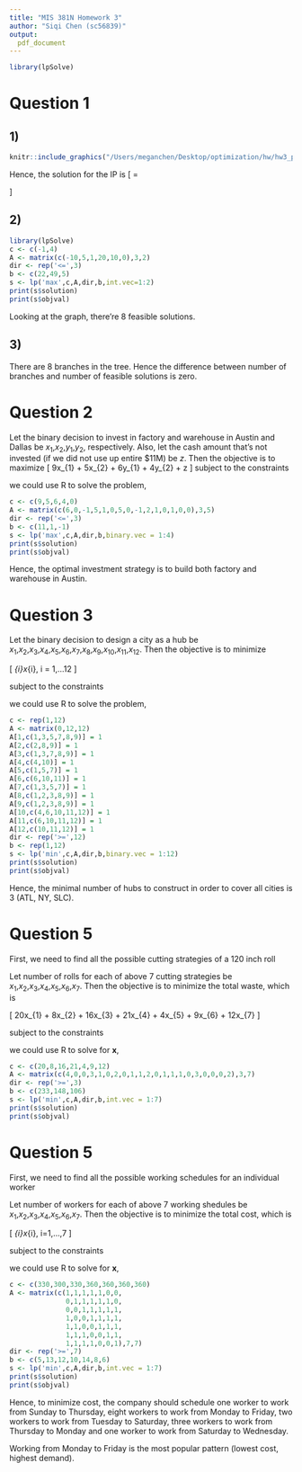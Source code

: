 ```yaml
---
title: "MIS 381N Homework 3"
author: "Siqi Chen (sc56839)"
output:
  pdf_document
---
```


```r
library(lpSolve)
```


# Question 1
## 1)
```r
knitr::include_graphics("/Users/meganchen/Desktop/optimization/hw/hw3_png/q1.png")
```
Hence, the solution for the IP is
\[\textbf{x} = \begin{bmatrix}
 2\\
 2\\
\end{bmatrix}\]

## 2)
```r
library(lpSolve)
c <- c(-1,4)
A <- matrix(c(-10,5,1,20,10,0),3,2)
dir <- rep('<=',3)
b <- c(22,49,5)
s <- lp('max',c,A,dir,b,int.vec=1:2)
print(s$solution)
print(s$objval)
```
Looking at the graph, there're 8 feasible solutions.

## 3)
There are 8 branches in the tree. Hence the difference between number of branches and number of feasible solutions is zero.

# Question 2
Let the binary decision to invest in factory and warehouse in Austin and Dallas be $x_{1}$,$x_{2}$,$y_{1}$,$y_{2}$, respectively. Also, let the cash amount that's not invested (if we did not use up entire \$11M) be $z$. Then the objective is to maximize
\[
9x_{1} + 5x_{2} + 6y_{1} + 4y_{2} + z
\]
subject to the constraints
\begin{equation*}
  \begin{cases}
  6x_{1} + 5x_{2} + 5y_{1} + 2y_{2} + z &\leq 11\\
  x_{2} + y_{2} &\leq 1\\
  x_{1} + y_{1} &\geq 1\\
  x_{1},x_{2},y_{1},y_{2} \quad \textrm{are binary}\\
  \end{cases}
\end{equation*}

we could use R to solve the problem, 
```r
c <- c(9,5,6,4,0)
A <- matrix(c(6,0,-1,5,1,0,5,0,-1,2,1,0,1,0,0),3,5)
dir <- rep('<=',3)
b <- c(11,1,-1)
s <- lp('max',c,A,dir,b,binary.vec = 1:4)
print(s$solution)
print(s$objval)
```
Hence, the optimal investment strategy is to build both factory and warehouse in Austin.

# Question 3
Let the binary decision to design a city as a hub be $x_{1}$,$x_{2}$,$x_{3}$,$x_{4}$,$x_{5}$,$x_{6}$,$x_{7}$,$x_{8}$,$x_{9}$,$x_{10}$,$x_{11}$,$x_{12}$. Then the objective is to minimize

\[
\sum_{i}x_{i}, \quad i = 1,...12
\]

subject to the constraints
\begin{equation*}
  \begin{cases}
  x_{1} + x_{3} + x_{5} + x_{7} + x_{8} + x_{9} &\geq 1\\
  x_{2} + x_{8} + x_{9} &\geq 1\\
  x_{1} + x_{3} + x_{7} + x_{8} + x_{9} &\geq 1\\
  x_{4} + x_{10} &\geq 1\\
  x_{1} + x_{5} + x_{7} &\geq 1\\
  x_{6} + x_{10} + x_{11} &\geq 1\\
  x_{1} + x_{3} + x_{5} + x_{7} &\geq 1\\
  x_{1} + x_{2} + x_{3} + x_{8} + x_{9} &\geq 1\\
  x_{1} + x_{2} + x_{3} + x_{8} + x_{9} &\geq 1\\
  x_{4} + x_{6} + x_{10} + x_{11} + x_{12} &\geq 1\\
  x_{6} + x_{10} + x_{11} + x_{12} &\geq 1\\
  x_{10} + x_{11} + x_{12} &\geq 1\\
  \end{cases}
\end{equation*}

we could use R to solve the problem, 
```r
c <- rep(1,12)
A <- matrix(0,12,12)
A[1,c(1,3,5,7,8,9)] = 1 
A[2,c(2,8,9)] = 1 
A[3,c(1,3,7,8,9)] = 1 
A[4,c(4,10)] = 1 
A[5,c(1,5,7)] = 1 
A[6,c(6,10,11)] = 1 
A[7,c(1,3,5,7)] = 1 
A[8,c(1,2,3,8,9)] = 1
A[9,c(1,2,3,8,9)] = 1
A[10,c(4,6,10,11,12)] = 1 
A[11,c(6,10,11,12)] = 1 
A[12,c(10,11,12)] = 1 
dir <- rep('>=',12)
b <- rep(1,12)
s <- lp('min',c,A,dir,b,binary.vec = 1:12)
print(s$solution)
print(s$objval)
```

Hence, the minimal number of hubs to construct in order to cover all cities is 3 (ATL, NY, SLC).

# Question 5
First, we need to find all the possible cutting strategies of a 120 inch roll
\begin{center}
\begin{tabular}{ |c | c |c|c| }
 \hline
 25 & 37 & 54 & waste \\ 
 \hline
 \hline
 4 & 0 & 0 & 20 \\ 
 \hline
 3 & 1 & 0 & 8 \\
 \hline
 2 & 0 & 1 & 16 \\
 \hline
 1 & 2 & 0 & 21 \\
 \hline
 1 & 1 & 1 & 4 \\ 
 \hline
 0 & 3 & 0 & 9 \\ 
 \hline
 0 & 0 & 2 & 12 \\  
 \hline
\end{tabular}
\end{center}

Let number of rolls for each of above 7 cutting strategies be 
$x_{1}$,$x_{2}$,$x_{3}$,$x_{4}$,$x_{5}$,$x_{6}$,$x_{7}$. Then the objective is to minimize the total waste, which is 

\[
20x_{1} + 8x_{2} + 16x_{3} + 21x_{4} + 4x_{5} + 9x_{6} + 12x_{7}
\]

subject to the constraints
\begin{equation*}
  \begin{cases}
  4x_{1}+3x_{2}+2x_{3}+x_{4}+x_{5} &\geq 233\\
  x_{2}+2x_{4}+x_{5}+3x_{6} &\geq 148\\
  x_{3}+x_{5}+2x_{7} &\geq 106\\
  x_{1},x_{2},x_{3},x_{4},x_{5},x_{6},x_{7} \quad \text{are int}
  \end{cases}
\end{equation*}

we could use R to solve for $\textbf{x}$, 
```r
c <- c(20,8,16,21,4,9,12)
A <- matrix(c(4,0,0,3,1,0,2,0,1,1,2,0,1,1,1,0,3,0,0,0,2),3,7)
dir <- rep('>=',3)
b <- c(233,148,106)
s <- lp('min',c,A,dir,b,int.vec = 1:7)
print(s$solution)
print(s$objval)
```

# Question 5
First, we need to find all the possible working schedules for an individual worker
\begin{center}
\begin{tabular}{ |c | c |c|c|c |c|c|c| }
 \hline
 Sun & Mon & Tue & Wed & Thu & Fri & Sat & Cost\\ 
 \hline
 \hline
 1 & 1 & 1 & 1 & 1 & 0 & 0 & 330\\
 \hline
 0 & 1 & 1 & 1 & 1 & 1 & 0 & 300\\
 \hline
 0 & 0 & 1 & 1 & 1 & 1 & 1 & 330\\
 \hline
 1 & 0 & 0 & 1 & 1 & 1 & 1 & 360\\
 \hline
 1 & 1 & 0 & 0 & 1 & 1 & 1 & 360\\
 \hline
 1 & 1 & 1 & 0 & 0 & 1 & 1 & 360\\
 \hline
 1 & 1 & 1 & 1 & 0 & 0 & 1 & 360\\
 \hline
\end{tabular}
\end{center}

Let number of workers for each of above 7 working shedules be 
$x_{1}$,$x_{2}$,$x_{3}$,$x_{4}$,$x_{5}$,$x_{6}$,$x_{7}$. Then the objective is to minimize the total cost, which is 

\[
\sum_{i}x_{i}, \quad i=1,...,7
\]

subject to the constraints
\begin{equation*}
  \begin{cases}
  x_{1}+x_{4}+x_{5}+x_{6}+x_{7} &\geq 5\\
  x_{1}+x_{2}+x_{5}+x_{6}+x_{7} &\geq 13\\
  x_{1}+x_{2}+x_{3}+x_{6}+x_{7} &\geq 12\\
  x_{1}+x_{2}+x_{3}+x_{4}+x_{7} &\geq 10\\
  x_{1}+x_{2}+x_{3}+x_{4}+x_{5} &\geq 14\\
  x_{2}+x_{3}+x_{4}+x_{5}+x_{6} &\geq 8\\
  x_{3}+x_{4}+x_{5}+x_{6}+x_{7} &\geq 6\\
  x_{1},x_{2},x_{3},x_{4},x_{5},x_{6},x_{7} \quad \text{are int}
  \end{cases}
\end{equation*}

we could use R to solve for $\textbf{x}$, 
```r
c <- c(330,300,330,360,360,360,360)
A <- matrix(c(1,1,1,1,1,0,0,
              0,1,1,1,1,1,0,
              0,0,1,1,1,1,1,
              1,0,0,1,1,1,1,
              1,1,0,0,1,1,1,
              1,1,1,0,0,1,1,
              1,1,1,1,0,0,1),7,7)
dir <- rep('>=',7)
b <- c(5,13,12,10,14,8,6)
s <- lp('min',c,A,dir,b,int.vec = 1:7)
print(s$solution)
print(s$objval)
```

Hence, to minimize cost, the company should schedule one worker to work from Sunday to Thursday, eight workers to work from Monday to Friday, two workers to work from Tuesday to Saturday, three workers to work from Thursday to Monday and one worker to work from Saturday to Wednesday.

Working from Monday to Friday is the most popular pattern (lowest cost, highest demand). 






